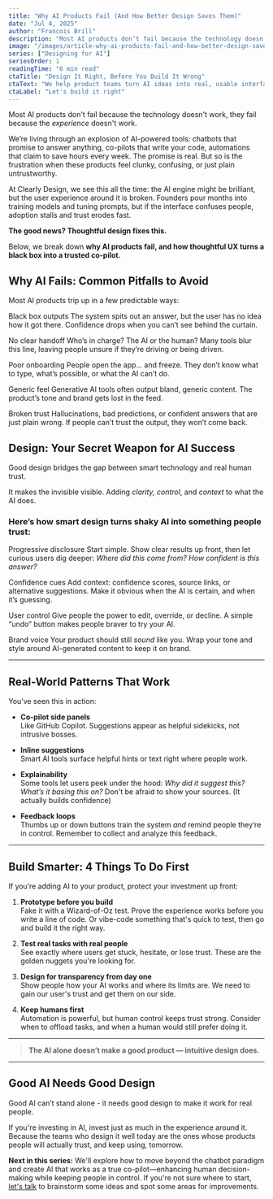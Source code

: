 ```yaml
---
title: "Why AI Products Fail (And How Better Design Saves Them)"
date: "Jul 4, 2025"
author: "Francois Brill"
description: "Most AI products don’t fail because the technology doesn’t work, they fail because the experience doesn’t work and users don’t adopt the product. Complex outputs, confusing interfaces, and broken trust leave users frustrated or skeptical. In this article, we unpack the common reasons AI-powered tools underperform, and how thoughtful design can turn a black box into a trusted co-pilot. If you’re investing in AI, invest in design first."
image: "/images/article-why-ai-products-fail-and-how-better-design-saves-them.jpg"
series: ["Designing for AI"]
seriesOrder: 1
readingTime: "6 min read"
ctaTitle: "Design It Right, Before You Build It Wrong"
ctaText: "We help product teams turn AI ideas into real, usable interfaces that earn trust and drive adoption. Talk to us to ensure you incorporate AI with the right patterns into your product."
ctaLabel: "Let's build it right"
---
```


Most AI products don't fail because the technology doesn't work, they fail because the _experience_ doesn't work.

We’re living through an explosion of AI-powered tools: chatbots that promise to answer anything, co-pilots that write your code, automations that claim to save hours every week. The promise is real. But so is the frustration when these products feel clunky, confusing, or just plain untrustworthy.

At Clearly Design, we see this all the time: the AI engine might be brilliant, but the user experience around it is broken. Founders pour months into training models and tuning prompts, but if the interface confuses people, adoption stalls and trust erodes fast.

**The good news? Thoughtful design fixes this.**

Below, we break down **why AI products fail, and how thoughtful UX turns a black box into a trusted co-pilot.**

## Why AI Fails: Common Pitfalls to Avoid

Most AI products trip up in a few predictable ways:


<span className="font-bold flex items-center gap-3 m-0"><XCircleIcon className="size-7 text-rose-500" /> Black box outputs</span>
<span className="ml-10 mb-5 block">The system spits out an answer, but the user has no idea how it got there. Confidence drops when you can’t see behind the curtain.</span>

<span className="font-bold flex items-center gap-3 m-0"><XCircleIcon className="size-7 text-rose-500" /> No clear handoff</span>
<span className="ml-10 mb-5 block">Who’s in charge? The AI or the human? Many tools blur this line, leaving people unsure if they’re driving or being driven.</span>

<span className="font-bold flex items-center gap-3 m-0"><XCircleIcon className="size-7 text-rose-500" /> Poor onboarding</span>
<span className="ml-10 mb-5 block">People open the app... and freeze. They don’t know what to type, what’s possible, or what the AI can’t do.</span>

<span className="font-bold flex items-center gap-3 m-0"><XCircleIcon className="size-7 text-rose-500" /> Generic feel</span>
<span className="ml-10 mb-5 block">Generative AI tools often output bland, generic content. The product’s tone and brand gets lost in the feed.</span>

<span className="font-bold flex items-center gap-3 m-0"><XCircleIcon className="size-7 text-rose-500" /> Broken trust</span>
<span className="ml-10 mb-5 block">Hallucinations, bad predictions, or confident answers that are just plain wrong. If people can’t trust the output, they won’t come back.</span>

## Design: Your Secret Weapon for AI Success

Good design bridges the gap between smart technology and real human trust.

It makes the invisible visible. Adding _clarity, control_, and _context_ to what the AI does.

### Here’s how smart design turns shaky AI into something people trust:

<span className="font-bold flex items-center gap-3 m-0"><CheckBadgeIcon className="size-7 text-emerald-500" /> Progressive disclosure</span>
<span className="ml-10 mb-5 block">Start simple. Show clear results up front, then let curious users dig deeper: _Where did this come from? How confident is this answer?_</span>

<span className="font-bold flex items-center gap-3 m-0"><CheckBadgeIcon className="size-7 text-emerald-500" /> Confidence cues</span>
<span className="ml-10 mb-5 block">Add context: confidence scores, source links, or alternative suggestions. Make it obvious when the AI is certain, and when it’s guessing.</span>

<span className="font-bold flex items-center gap-3 m-0"><CheckBadgeIcon className="size-7 text-emerald-500" /> User control</span>
<span className="ml-10 mb-5 block">Give people the power to edit, override, or decline. A simple “undo” button makes people braver to try your AI.</span>

<span className="font-bold flex items-center gap-3 m-0"><CheckBadgeIcon className="size-7 text-emerald-500" /> Brand voice</span>
<span className="ml-10 mb-5 block">Your product should still _sound_ like you. Wrap your tone and style around AI-generated content to keep it on brand.</span>

---

## Real-World Patterns That Work

You’ve seen this in action:

- **Co-pilot side panels**  
  Like GitHub Copilot. Suggestions appear as helpful sidekicks, not intrusive bosses.

- **Inline suggestions**  
  Smart AI tools surface helpful hints or text right where people work.

- **Explainability**  
  Some tools let users peek under the hood: _Why did it suggest this?_ _What’s it basing this on?_ Don't be afraid to show your sources. (It actually builds confidence)

- **Feedback loops**  
  Thumbs up or down buttons train the system _and_ remind people they’re in control. Remember to collect and analyze this feedback. 

---

## Build Smarter: 4 Things To Do First

If you’re adding AI to your product, protect your investment up front:

1. **Prototype before you build**  
 Fake it with a Wizard-of-Oz test. Prove the experience works before you write a line of code. Or vibe-code something that's quick to test, then go and build it the right way. 

1. **Test real tasks with real people**  
 See exactly where users get stuck, hesitate, or lose trust. These are the golden nuggets you're looking for.

1. **Design for transparency from day one**  
 Show people how your AI works and where its limits are. We need to gain our user's trust and get them on our side.

1. **Keep humans first**  
 Automation is powerful, but human control keeps trust strong. Consider when to offload tasks, and when a human would still prefer doing it.

---

> **The AI alone doesn’t make a good product — intuitive design does.**

---

## Good AI Needs Good Design

Good AI can’t stand alone - it needs good design to make it work for real people.

If you're investing in AI, invest just as much in the experience around it. Because the teams who design it well today are the ones whose products people will actually trust, and keep using, tomorrow.

**Next in this series:** We'll explore how to move beyond the chatbot paradigm and create AI that works as a true co-pilot—enhancing human decision-making while keeping people in control. If you're not sure where to start, [let's talk](https://app.cal.com/clearlydesign/discovery) to brainstorm some ideas and spot some areas for improvements. 
